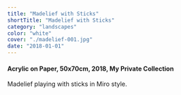 ```yaml
---
title: "Madelief with Sticks"
shortTitle: "Madelief with Sticks"
category: "landscapes"
color: "white"
cover: "./madelief-001.jpg"
date: "2018-01-01"
---
```


#### Acrylic on Paper, 50x70cm, 2018, My Private Collection

Madelief playing with sticks in Miro style.
